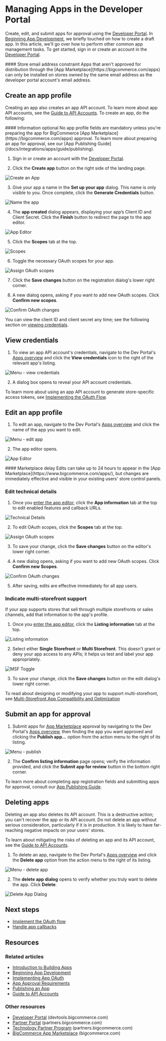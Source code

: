 # Managing Apps in the Developer Portal

Create, edit, and submit apps for approval using the [Developer Portal](https://devtools.bigcommerce.com/). In [Beginning App Development](/docs/integrations/apps/guide), we briefly touched on how to create a draft app. In this article, we'll go over how to perform other common app management tasks. To get started, sign in or create an account in the [Developer Portal](https://devtools.bigcommerce.com/).

<Callout type="info">
  #### Store email address constraint
  Apps that aren't approved for distribution through the [App Marketplace](https://bigcommerce.com/apps) can only be installed on stores owned by the same email address as the developer portal account's email address.
</Callout>

## Create an app profile

Creating an app also creates an app API account. To learn more about app API accounts, see the [Guide to API Accounts](/docs/start/authentication/api-accounts#app-level-api-accounts). To create an app, do the following:

<Callout type="info">
  #### Information optional
  No app profile fields are mandatory unless you're preparing the app for BigCommerce [App Marketplace](https://bigcommerce.com/apps) approval. To learn more about preparing an app for approval, see our [App Publishing Guide](/docs/integrations/apps/guide/publishing).
</Callout>

1. Sign in or create an account with the [Developer Portal](https://devtools.bigcommerce.com).

2. Click the **Create app** button on the right side of the landing page.

![Create an App](https://storage.googleapis.com/bigcommerce-production-dev-center/images/app-api-account/next-devtools-create-app.png "Create an App")

3. Give your app a name in the **Set up your app** dialog. This name is only visible to you. Once complete, click the **Generate Credentials** button.

![Name the app](https://storage.googleapis.com/bigcommerce-production-dev-center/images/app-api-account/next-devtools-name-app-dialog.png "Name the App")

4. The **app created** dialog appears, displaying your app’s Client ID and Client Secret. Click the **Finish** button to redirect the page to the app editor.

![App Editor](https://storage.googleapis.com/bigcommerce-production-dev-center/images/app-api-account/next-devtools-edit-app.png "App Editor")

5. Click the **Scopes** tab at the top.

![Scopes](https://storage.googleapis.com/bigcommerce-production-dev-center/images/app-api-account/next-devtools-scopes.png "Scopes")

6. Toggle the necessary OAuth scopes for your app.

![Assign OAuth scopes](https://storage.googleapis.com/bigcommerce-production-dev-center/images/app-api-account/next-devtools-scopes-tight.png "Assign OAuth scopes")

7. Click the **Save changes** button on the registration dialog's lower right corner.

8. A new dialog opens, asking if you want to add new OAuth scopes. Click **Confirm new scopes**.

![Confirm OAuth changes](https://storage.googleapis.com/bigcommerce-production-dev-center/images/app-api-account/next-devtools-scopes-confirm.png "Confirm OAuth changes")

You can view the client ID and client secret any time; see the following section on [viewing credentials](#view-credentials).

## View credentials

1. To view an app API account's credentials, navigate to the Dev Portal's [Apps overview](https://devtools.bigcommerce.com/my/apps) and click the **View credentials** icon to the right of the relevant app's listing. 

![Menu - view credentials](https://storage.googleapis.com/bigcommerce-production-dev-center/images/app-api-account/next-devtools-app-menu-credentials.png "View credentials")

2. A dialog box opens to reveal your API account credentials.

To learn more about using an app API account to generate store-specific access tokens, see [Implementing the OAuth Flow](/docs/integrations/apps/guide/auth).

## Edit an app profile

1. To edit an app, navigate to the Dev Portal's [Apps overview](https://devtools.bigcommerce.com/my/apps) and click the name of the app you want to edit.

![Menu - edit app](https://storage.googleapis.com/bigcommerce-production-dev-center/images/app-api-account/next-devtools-app-menu-edit.png "Edit an App")

2. The app editor opens.

![App Editor](https://storage.googleapis.com/bigcommerce-production-dev-center/images/app-api-account/next-devtools-edit-app.png "App Editor")


<Callout type="info">
  #### Marketplace delay
  Edits can take up to 24 hours to appear in the [App Marketplace](https://www.bigcommerce.com/apps/), but changes are immediately effective and visible in your existing users' store control panels.
</Callout>

### Edit technical details

1. Once you [enter the app editor](#edit-an-app-profile), click the **App information** tab at the top to edit enabled features and callback URLs.

![Technical Details](https://storage.googleapis.com/bigcommerce-production-dev-center/images/app-api-account/next-devtools-technical-info.png "Technical Details")

2. To edit OAuth scopes, click the **Scopes** tab at the top. 

![Assign OAuth scopes](https://storage.googleapis.com/bigcommerce-production-dev-center/images/app-api-account/next-devtools-scopes-tight.png "Assign OAuth scopes")
   
3. To save your change, click the **Save changes** button on the editor's lower right corner. 

4. A new dialog opens, asking if you want to add new OAuth scopes. Click **Confirm new Scopes**.

![Confirm OAuth changes](https://storage.googleapis.com/bigcommerce-production-dev-center/images/app-api-account/next-devtools-scopes-confirm.png "Confirm OAuth changes")

5. After saving, edits are effective immediately for all app users.

### Indicate multi-storefront support

If your app supports stores that sell through multiple storefronts or sales channels, add that information to the app's profile.

1. Once you [enter the app editor](#edit-an-app-profile), click the **Listing information** tab at the top. 

![Listing information](https://storage.googleapis.com/bigcommerce-production-dev-center/images/app-api-account/next-devtools-listing-info.png "Listing information tab")

2. Select either **Single Storefront** or **Multi Storefront**. This doesn't grant or deny your app access to any APIs; it helps us test and label your app appropriately. 

![MSF Toggle](https://storage.googleapis.com/bigcommerce-production-dev-center/images/app-api-account/next-devtools-msf-enable.png "Toggle MSF on the Listing information tab")

3. To save your change, click the **Save changes** button on the edit dialog's lower right corner. 

To read about designing or modifying your app to support multi-storefront, see [Multi-Storefront App Compatibility and Optimization](/docs/integrations/apps/multi-storefront)

## Submit an app for approval

1. Submit apps for [App Marketplace](https://www.bigcommerce.com/apps) approval by navigating to the Dev Portal's [Apps overview](https://devtools.bigcommerce.com/my/apps), then finding the app you want approved and clicking the **Publish app…** option from the action menu to the right of its listing. 

![Menu - publish](https://storage.googleapis.com/bigcommerce-production-dev-center/images/app-api-account/next-devtools-publish.png "Publish an App")

2. The **Confirm listing information** page opens; verify the information provided, and click the **Submit app for review** button in the bottom right corner. 
 
To learn more about completing app registration fields and submitting apps for approval, consult our [App Publishing Guide](/docs/integrations/apps/guide/publishing).

## Deleting apps

Deleting an app also deletes its API account. This is a destructive action; you can't recover the app or its API account. Do not delete an app without serious consideration, particularly if it is in production. It is likely to have far-reaching negative impacts on your users' stores.

To learn about mitigating the risks of deleting an app and its API account, see the [Guide to API Accounts](/docs/start/authentication/api-accounts#delete-apps-carefully).

1. To delete an app, navigate to the Dev Portal's [Apps overview](https://devtools.bigcommerce.com/my/apps) and click the **Delete app** option from the action menu to the right of its listing. 

![Menu - delete app](https://storage.googleapis.com/bigcommerce-production-dev-center/images/app-api-account/next-devtools-app-delete.png "Delete an App")

2. The **delete app dialog** opens to verify whether you truly want to delete the app. Click **Delete**.

![Delete App Dialog](https://storage.googleapis.com/bigcommerce-production-dev-center/images/app-api-account/next-devtools-delete-confirm.png "Delete App Dialog")

## Next steps
* [Implement the OAuth flow](/docs/integrations/apps/guide/auth)
* [Handle app callbacks](/docs/integrations/apps/guide/callbacks)

## Resources

### Related articles

* [Introduction to Building Apps](/docs/integrations/apps)
* [Beginning App Development](/docs/integrations/apps/guide)
* [Implementing App OAuth](/docs/integrations/apps/guide/auth)
* [App Approval Requirements](/docs/integrations/apps/guide/requirements)
* [Publishing an App](/docs/integrations/apps/guide/publishing)
* [Guide to API Accounts](/docs/start/authentication/api-accounts)

### Other resources

* [Developer Portal](https://devtools.bigcommerce.com/) (devtools.bigcommerce.com)
* [Partner Portal](https://partners.bigcommerce.com/English/) (partners.bigcommerce.com)
* [Technology Partner Program](https://partners.bigcommerce.com/English/register_email.aspx) (partners.bigcommerce.com)
* [BigCommerce App Marketplace](https://www.bigcommerce.com/apps/) (bigcommerce.com)
